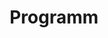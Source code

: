 ---
individual-type: "menu-page"
position: 1
id: 3
title: "Programm"
slug: "/program"
image: "img/program_hero_img.jpg"
status: ""
content: {"timelineItems" : [
    {"step": 1, "icon": "img/program_icon_sparkling_wine.jpg",  "text": "10:00 Uhr Sektempfang vor dem Rathaus"},
    {"step": 2, "icon": "img/program_icon_rings.jpg",           "text": "11:00 Uhr Trauung (mit Eltern & Trauzeugen)"},
    {"step": 3, "icon": "img/program_icon_bubblesAndBites.jpg", "text": "Seifenblasen und Häppchen"},
    {"step": 4, "icon": "img/program_icon_empty.jpg",           "text": "Freizeit / Pause"},
    {"step": 5, "icon": "img/program_icon_empty.jpg",           "text": "16:00 Uhr Treffen an der Opfinger Hütte"},
    {"step": 6, "icon": "img/program_icon_fire.jpg",            "text": "17:00 Uhr Grillieren & Essen"},
    {"step": 7, "icon": "img/program_icon_night.jpg",           "text": "Feiern bis in die Nacht"},
]}
---